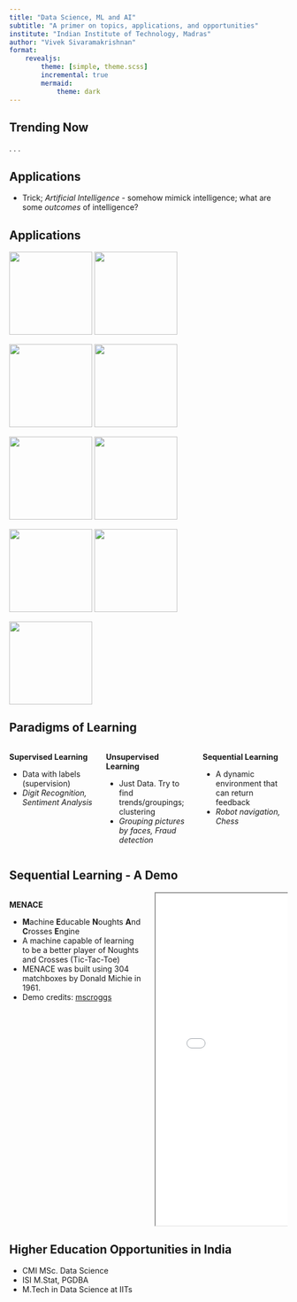 ```yaml
---
title: "Data Science, ML and AI"
subtitle: "A primer on topics, applications, and opportunities"
institute: "Indian Institute of Technology, Madras"
author: "Vivek Sivaramakrishnan"
format: 
    revealjs:
        theme: [simple, theme.scss]
        incremental: true
        mermaid:
            theme: dark
---
```


## Trending Now

. . .

```{=html}
<script type="text/javascript" src="https://ssl.gstatic.com/trends_nrtr/3826_RC01/embed_loader.js"></script>

<script type="text/javascript"> 

trends.embed.renderExploreWidget("TIMESERIES", {"comparisonItem":[{"keyword":"Python","geo":"IN","time":"today 5-y"},{"keyword":"Data","geo":"IN","time":"today 5-y"},{"keyword":"/m/0mkz","geo":"IN","time":"today 5-y"},{"keyword":"Mathematics","geo":"IN","time":"today 5-y"}],"category":0,"property":""}, {"exploreQuery":"date=today%205-y&geo=IN&q=Python,Data,%2Fm%2F0mkz,Mathematics&hl=en","guestPath":"https://trends.google.com:443/trends/embed/"});

</script>
```

## Applications

- Trick; *Artificial Intelligence* - somehow mimick intelligence; what are some *outcomes* of intelligence?

## Applications

![](images/vision.jpg){.absolute top=100 left=0 width="150"}
![](images/speech.jpg){.fragment .absolute top=400 left=100 width="150"}

![](images/text.png){.fragment .absolute top=100 left=250 width="150"}
![](images/brain.jpg){.fragment .absolute top=400 left=350 width="150"}

![](images/bio.jpg){.fragment .absolute top=100 left=500 width="150"}
![](images/finance.png){.fragment .absolute top=400 left=620 width="150"}

![](images/chem.png){.fragment .absolute top=100 left=750 width="150"}
![](images/sport.png){.fragment .absolute top=400 left=850 width="150"}

![](images/ecommerce.jpg){.fragment .absolute top=100 left=950 width="150"}

## Paradigms of Learning

:::: {.columns}

::: {.column width="33%" .fragment}
**Supervised Learning**

- Data with labels (supervision)
- *Digit Recognition, Sentiment Analysis*
:::

::: {.column width="33%" .fragment}
**Unsupervised Learning**

- Just Data. Try to find trends/groupings; clustering
- *Grouping pictures by faces, Fraud detection*
:::

::: {.column width="33%" .fragment}
**Sequential Learning**

- A dynamic environment that can return feedback
- *Robot navigation, Chess*
:::

::::

## Sequential Learning - A Demo

:::: {.columns}

::: {.column width="50%" .fragment}
**MENACE**

- **M**achine **E**ducable **N**oughts **A**nd **C**rosses **E**ngine
- A machine capable of learning to be a better player of Noughts and Crosses (Tic-Tac-Toe)
- MENACE was built using 304 matchboxes by Donald Michie in 1961.
- Demo credits: [mscroggs](https://www.mscroggs.co.uk/blog/19)
:::

::: {.column width="50%" .fragment}
```{=html}
<iframe width="500" height="600" src="menace.html"></iframe>
```
:::

::::


## Higher Education Opportunities in India

- CMI MSc. Data Science
- ISI M.Stat, PGDBA
- M.Tech in Data Science at IITs
